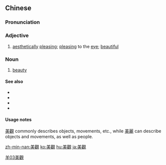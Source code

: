 {{also|美观}}
==Chinese==
{{zh-forms|s=美观}}

===Pronunciation===
{{zh-pron
|m=měiguān
|c=mei5 gun1
|mn=bí-koan
|cat=a,n
}}

===Adjective===
{{zh-adj}}

# [[aesthetically]] [[pleasing]]; [[pleasing]] to the [[eye]]; [[beautiful]]

===Noun===
{{zh-noun}}

# [[beauty]]

====See also====
* {{zh-l|好看}}
* {{zh-l|俊俏}}
* {{zh-l|美麗}}
* {{zh-l|漂亮}}

====Usage notes====
[[美觀]] commonly describes objects, movements, etc., while [[美麗]] can describe objects and movements, as well as people.

[[Category:Intermediate Mandarin|羊03美觀]]

[[zh-min-nan:美觀]]
[[ko:美觀]]
[[hu:美觀]]
[[ja:美觀]]